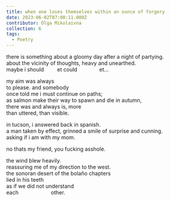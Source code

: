 ```yaml
---
title: when one loses themselves within an ounce of forgery
date: 2023-06-02T07:00:11.000Z
contributor: Olga Mikolaivna
collection: 6
tags:
  - Poetry
---
```


there is something about a gloomy day after a night of partying.<br />
about the vicinity of thoughts, heavy and unearthed.<br />
maybe i should         et could               et…<br />

my aim was always<br />
to please. and somebody<br />
once told me i must continue on paths;<br />
as salmon make their way to spawn and die in autumn,<br />
there was and always is, more<br />
than uttered, than visible.<br />

in tucson, i answered back in spanish.<br />
a man taken by effect, grinned a smile of surprise and cunning.<br />
asking if i am with my mom.<br />

no thats my friend, you fucking asshole.<br />

the wind blew heavily.<br />
reassuring me of my direction to the west.<br />
the sonoran desert of the bolaño chapters<br />
lied in his teeth<br />
as if we did not understand<br />
each                      other.
